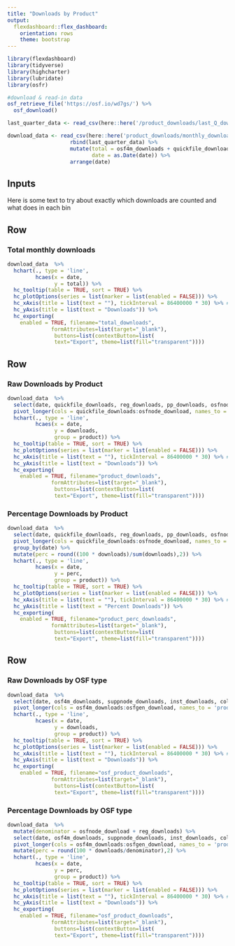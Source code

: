 ```yaml
---
title: "Downloads by Product"
output: 
  flexdashboard::flex_dashboard:
    orientation: rows
    theme: bootstrap
---
```


```r
library(flexdashboard)
library(tidyverse)
library(highcharter)
library(lubridate)
library(osfr)

#download & read-in data
osf_retrieve_file('https://osf.io/wd7gs/') %>%
  osf_download()

last_quarter_data <- read_csv(here::here('/product_downloads/last_Q_downloads.csv'))

download_data <- read_csv(here::here('product_downloads/monthly_downloads_by_product.csv')) %>%
                    rbind(last_quarter_data) %>%
                    mutate(total = osf4m_downloads + quickfile_downloads + reg_downloads + pp_downloads + osfnode_download,
                           date = as.Date(date)) %>%
                    arrange(date)
```

Inputs {.sidebar}
-------------------------------------

Here is some text to try about exactly which downloads are counted and what does in each bin


Row 
-------------------------------------

### Total monthly downloads

```r
download_data  %>%
  hchart(., type = 'line',
         hcaes(x = date,
               y = total)) %>%
  hc_tooltip(table = TRUE, sort = TRUE) %>%
  hc_plotOptions(series = list(marker = list(enabled = FALSE))) %>%
  hc_xAxis(title = list(text = ""), tickInterval = 86400000 * 30) %>% #tick interval for date in milliseconds
  hc_yAxis(title = list(text = "Downloads")) %>%
  hc_exporting(
    enabled = TRUE, filename="total_downloads", 
              formAttributes=list(target="_blank"),
               buttons=list(contextButton=list(
               text="Export", theme=list(fill="transparent"))))
```

Row {.tabset .tabset-fade}
-------------------------------------

### Raw Downloads by Product

```r
download_data  %>%
  select(date, quickfile_downloads, reg_downloads, pp_downloads, osfnode_download) %>%
  pivot_longer(cols = quickfile_downloads:osfnode_download, names_to = 'product', values_to = 'downloads') %>%
  hchart(., type = 'line',
         hcaes(x = date,
               y = downloads,
               group = product)) %>%
  hc_tooltip(table = TRUE, sort = TRUE) %>%
  hc_plotOptions(series = list(marker = list(enabled = FALSE))) %>%
  hc_xAxis(title = list(text = ""), tickInterval = 86400000 * 30) %>% #tick interval for date in milliseconds
  hc_yAxis(title = list(text = "Downloads")) %>%
  hc_exporting(
    enabled = TRUE, filename="product_downloads", 
              formAttributes=list(target="_blank"),
               buttons=list(contextButton=list(
               text="Export", theme=list(fill="transparent"))))
```

### Percentage Downloads by Product

```r
download_data  %>%
  select(date, quickfile_downloads, reg_downloads, pp_downloads, osfnode_download) %>%
  pivot_longer(cols = quickfile_downloads:osfnode_download, names_to = 'product', values_to = 'downloads') %>%
  group_by(date) %>%
  mutate(perc = round((100 * downloads)/sum(downloads),2)) %>%
  hchart(., type = 'line',
         hcaes(x = date,
               y = perc,
               group = product)) %>%
  hc_tooltip(table = TRUE, sort = TRUE) %>%
  hc_plotOptions(series = list(marker = list(enabled = FALSE))) %>%
  hc_xAxis(title = list(text = ""), tickInterval = 86400000 * 30) %>% #tick interval for date in milliseconds
  hc_yAxis(title = list(text = "Percent Downloads")) %>%
  hc_exporting(
    enabled = TRUE, filename="product_perc_downloads", 
              formAttributes=list(target="_blank"),
               buttons=list(contextButton=list(
               text="Export", theme=list(fill="transparent"))))
```

Row {.tabset .tabset-fade}
-------------------------------------

### Raw Downloads by OSF type

```r
download_data  %>%
  select(date, osf4m_downloads, suppnode_downloads, inst_downloads, collection_downloads, osfgen_download) %>%
  pivot_longer(cols = osf4m_downloads:osfgen_download, names_to = 'product', values_to = 'downloads') %>%
  hchart(., type = 'line',
         hcaes(x = date,
               y = downloads,
               group = product)) %>%
  hc_tooltip(table = TRUE, sort = TRUE) %>%
  hc_plotOptions(series = list(marker = list(enabled = FALSE))) %>%
  hc_xAxis(title = list(text = ""), tickInterval = 86400000 * 30) %>% #tick interval for date in milliseconds
  hc_yAxis(title = list(text = "Downloads")) %>%
  hc_exporting(
    enabled = TRUE, filename="osf_product_downloads", 
              formAttributes=list(target="_blank"),
               buttons=list(contextButton=list(
               text="Export", theme=list(fill="transparent"))))
```


### Percentage Downloads by OSF type

```r
download_data  %>%
  mutate(denominator = osfnode_download + reg_downloads) %>%
  select(date, osf4m_downloads, suppnode_downloads, inst_downloads, collection_downloads, osfgen_download, denominator) %>%
  pivot_longer(cols = osf4m_downloads:osfgen_download, names_to = 'product', values_to = 'downloads') %>%
  mutate(perc = round(100 * downloads/denominator),2) %>%
  hchart(., type = 'line',
         hcaes(x = date,
               y = perc,
               group = product)) %>%
  hc_tooltip(table = TRUE, sort = TRUE) %>%
  hc_plotOptions(series = list(marker = list(enabled = FALSE))) %>%
  hc_xAxis(title = list(text = ""), tickInterval = 86400000 * 30) %>% #tick interval for date in milliseconds
  hc_yAxis(title = list(text = "Downloads")) %>%
  hc_exporting(
    enabled = TRUE, filename="osf_product_downloads", 
              formAttributes=list(target="_blank"),
               buttons=list(contextButton=list(
               text="Export", theme=list(fill="transparent"))))
```

